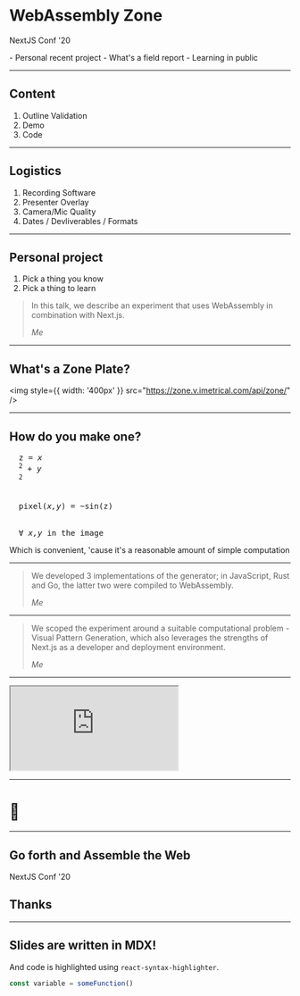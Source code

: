 <SlidePage>
    
<Cover>


# WebAssembly Zone

NextJS Conf '20

</Cover>


<SpeakerNotes>
  - Personal recent project - What's a field report - Learning in public
</SpeakerNotes>

---

## Content

1. Outline Validation
1. Demo
1. Code

---

## Logistics

1. Recording Software
1. Presenter Overlay
1. Camera/Mic Quality
1. Dates / Devliverables / Formats

---

## Personal project

1. Pick a thing you know
1. Pick a thing to learn

> In this talk, we describe an experiment that uses WebAssembly in combination with Next.js.
>
> <cite>Me</cite>

---

## What's a Zone Plate?

<img style={{ width: '400px' }} src="https://zone.v.imetrical.com/api/zone/" />

---

## How do you make one?

<pre>
  z = <em>x</em>
  <sup>2</sup> + <em>y</em>
  <sup>2</sup>
  <br />
  pixel(<em>x,y</em>) = ~sin(z)
  <br />
  &forall; <em>x,y</em> in the image
</pre>

Which is convenient, 'cause it's a reasonable amount of simple computation

---

> We developed 3 implementations of the generator;
> in JavaScript, Rust and Go, the latter two were compiled to WebAssembly.
>
> <cite>Me</cite>

---

> We scoped the experiment around a suitable computational problem - Visual Pattern Generation,
> which also leverages the strengths of Next.js as a developer and deployment environment.
>
> <cite>Me</cite>

---

<iframe
  src="https://zone.v.imetrical.com/"
  style={{ width: '80%', height: '500px' }}
></iframe>

---

# 🤫

---

<Cover>


## Go forth and Assemble the Web

NextJS Conf '20

## Thanks

</Cover>


---

## Slides are written in MDX!

And code is highlighted using `react-syntax-highlighter`.

```js
const variable = someFunction()
```

</SlidePage>

